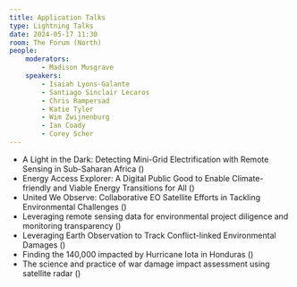 ```yaml
---
title: Application Talks
type: Lightning Talks
date: 2024-05-17 11:30
room: The Forum (North)
people:
    moderators:
        - Madison Musgrave
    speakers:
        - Isaiah Lyons-Galante
        - Santiago Sinclair Lecaros
        - Chris Rampersad
        - Katie Tyler
        - Wim Zwijnenburg
        - Ian Coady
        - Corey Scher
---
```

- A Light in the Dark: Detecting Mini-Grid Electrification with Remote Sensing in Sub-Saharan Africa (<Speaker name='Isaiah Lyons-Galante' />)
- Energy Access Explorer: A Digital Public Good to Enable Climate-friendly and Viable Energy Transitions for All (<Speaker name='Santiago Sinclair Lecaros' />)
- United We Observe: Collaborative EO Satellite Efforts in Tackling Environmental Challenges (<Speaker name='Chris Rampersad' />)
- Leveraging remote sensing data for environmental project diligence and monitoring transparency (<Speaker name='Katie Tyler' />)
- Leveraging Earth Observation to Track Conflict-linked Environmental Damages (<Speaker name='Wim Zwijnenburg' />)
- Finding the 140,000 impacted by Hurricane Iota in Honduras (<Speaker name='Ian Coady' />)
- The science and practice of war damage impact assessment using satellite radar (<Speaker name='Corey Scher' />)


